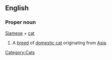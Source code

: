 {{Wikipedia|Siamese (cat)}}

==English==
===Proper noun===
{{en-noun}}
[[Siamese]] + [[cat]]
# A [[breed]] of [[domestic cat]] originating from [[Asia]].

[[Category:Cats]]
